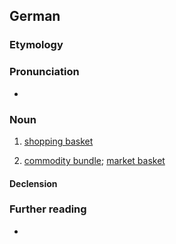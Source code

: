 ==German==

===Etymology===
{{affix|de|Ware|-n-|Korb}}

===Pronunciation===
* {{audio|de|De-Warenkorb.ogg|Audio}}

===Noun===
{{de-noun|m|Warenkorbs|gen2=Warenkorbes|Warenkörbe}}

# [[shopping basket]]
# {{lb|de|economics}} [[commodity bundle]]; [[market basket]]

====Declension====
{{de-decl-noun-m|(e)s|pl=Warenkörbe}}

===Further reading===
* {{R:Duden}}